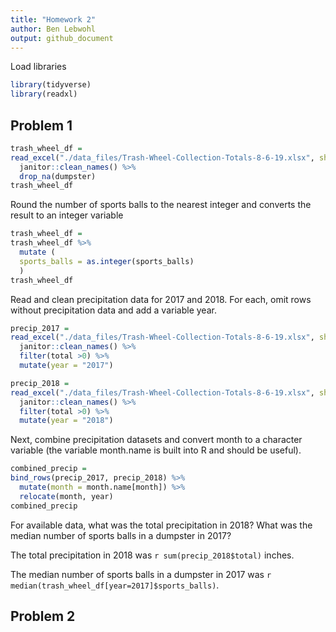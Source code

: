 ```yaml
---
title: "Homework 2"
author: Ben Lebwohl
output: github_document
---
```


Load libraries
```r
library(tidyverse)
library(readxl)
```

## Problem 1

```r
trash_wheel_df = 
read_excel("./data_files/Trash-Wheel-Collection-Totals-8-6-19.xlsx", sheet = "Mr. Trash Wheel", range= "A2:N406") %>% 
  janitor::clean_names() %>% 
  drop_na(dumpster) 
trash_wheel_df
```

Round the number of sports balls to the nearest integer and converts the result to an integer variable 

```r
trash_wheel_df =
trash_wheel_df %>% 
  mutate (
  sports_balls = as.integer(sports_balls)
  )
trash_wheel_df
```


Read and clean precipitation data for 2017 and 2018. For each, omit rows without precipitation data and add a variable year. 

```r
precip_2017 = 
read_excel("./data_files/Trash-Wheel-Collection-Totals-8-6-19.xlsx", sheet = "2017 Precipitation", range= "A2:B14") %>% 
  janitor::clean_names() %>% 
  filter(total >0) %>% 
  mutate(year = "2017")

precip_2018 = 
read_excel("./data_files/Trash-Wheel-Collection-Totals-8-6-19.xlsx", sheet = "2018 Precipitation", range= "A2:B14") %>% 
  janitor::clean_names() %>% 
  filter(total >0) %>% 
  mutate(year = "2018")
```

Next, combine precipitation datasets and convert month to a character variable (the variable month.name is built into R and should be useful).
```r
combined_precip = 
bind_rows(precip_2017, precip_2018) %>%
  mutate(month = month.name[month]) %>%
  relocate(month, year)
combined_precip
```

For available data, what was the total precipitation in 2018? What was the median number of sports balls in a dumpster in 2017?

The total precipitation in 2018 was `r sum(precip_2018$total)` inches.


The median number of sports balls in a dumpster in 2017 was  `r median(trash_wheel_df[year=2017]$sports_balls)`.

## Problem 2



